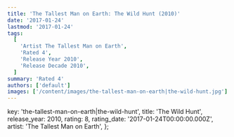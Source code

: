 ```yaml
---
title: 'The Tallest Man on Earth: The Wild Hunt (2010)'
date: '2017-01-24'
lastmod: '2017-01-24'
tags:
  [
    'Artist The Tallest Man on Earth',
    'Rated 4',
    'Release Year 2010',
    'Release Decade 2010',
  ]
summary: 'Rated 4'
authors: ['default']
images: ['/content/images/the-tallest-man-on-earth|the-wild-hunt.jpg']
---
```


  key: 'the-tallest-man-on-earth|the-wild-hunt',
  title: 'The Wild Hunt',
  release_year: 2010,
  rating: 8,
  rating_date: '2017-01-24T00:00:00.000Z',
  artist: 'The Tallest Man on Earth',
};

<MusicRating data={data} />

